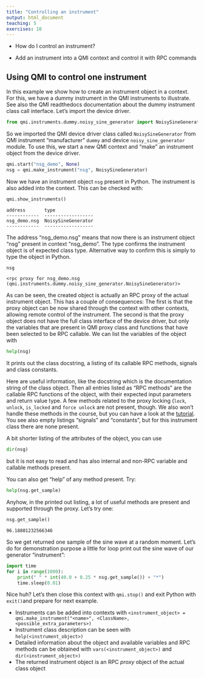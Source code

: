 ```yaml
---
title: "Controlling an instrument"
output: html_document
teaching: 5
exercises: 10
---
```


::: questions
-   How do I control an instrument?
:::

::: objectives
-   Add an instrument into a QMI context and control it with RPC commands
:::

## Using QMI to control one instrument

In this example we show how to create an instrument object in a context. For this, we have a dummy instrument in the QMI instruments to illustrate. See also the QMI readthedocs documentation about the dummy instrument class call interface. Let’s import the device driver.

``` python
from qmi.instruments.dummy.noisy_sine_generator import NoisySineGenerator
```

So we imported the QMI device driver class called `NoisySineGenerator` from QMI instrument “manufacturer” `dummy` and device `noisy_sine_generator` module. To use this, we start a new QMI context and “make” an instrument object from the device driver.

``` python
qmi.start("nsg_demo", None)
nsg = qmi.make_instrument("nsg", NoisySineGenerator)
```

Now we have an instrument object `nsg` present in Python. The instrument is also added into the context. This can be checked with:

``` python
qmi.show_instruments()
```

``` output
address       type
------------  ------------------
nsg_demo.nsg  NoisySineGenerator
------------  ------------------
```

The address “nsg_demo.nsg” means that now there is an instrument object “nsg” present in context “nsg_demo”. The type confirms the instrument object is of expected class type. Alternative way to confirm this is simply to type the object in Python.

``` python
nsg
```

``` output
<rpc proxy for nsg_demo.nsg (qmi.instruments.dummy.noisy_sine_generator.NoisySineGenerator)>
```

As can be seen, the created object is actually an RPC proxy of the actual instrument object. This has a couple of consequences: The first is that the proxy object can be now shared through the context with other contexts, allowing remote control of the instrument. The second is that the proxy object does not have the full class interface of the device driver, but only the variables that are present in QMI proxy class and functions that have been selected to be RPC callable. We can list the variables of the object with

``` python
help(nsg)
```

It prints out the class docstring, a listing of its callable RPC methods, signals and class constants.

Here are useful information, like the docstring which is the documentation string of the class object. Then all entries listed as “RPC methods” are the callable RPC functions of the object, with their expected input parameters and return value type. A few methods related to the proxy locking (`lock`, `unlock`, `is_locked` and `force unlock` are not present, though. We also won't handle these methods in the course, but you can have a look at the [tutorial](https://qmi.readthedocs.io/en/latest/tutorial.html#locking-an-instrument). You see also empty listings "signals" and "constants", but for this instrument class there are none present.

::: instructor
A bit shorter listing of the attributes of the object, you can use

``` python
dir(nsg)
```

but it is not easy to read and has also internal and non-RPC variable and callable methods present.

You can also get "help" of any method present. Try:

``` python
help(nsg.get_sample)
```
:::

Anyhow, in the printed out listing, a lot of useful methods are present and supported through the proxy. Let’s try one:

``` python
nsg.get_sample()
```

``` output
96.18801232566346
```

So we get returned one sample of the sine wave at a random moment. Let’s do for demonstration purpose a little for loop print out the sine wave of our generator “instrument”:

``` python
import time
for i in range(1000):
    print(" " * int(40.0 + 0.25 * nsg.get_sample()) + "*")
    time.sleep(0.01)
```

Nice huh? Let’s then close this context with `qmi.stop()` and exit Python with `exit()`and prepare for next example.

::: keypoints
-   Instruments can be added into contexts with `<instrument_object> = qmi.make_instrument("<name>", <ClassName>, <possible_extra_parameters>)`
-   Instrument class description can be seen with `help(<instrument_object>)`
-   Detailed information about the object and available variables and RPC methods can be obtained with `vars(<instrument_object>)` and `dir(<instrument_object>)`
-   The returned instrument object is an RPC *proxy* object of the actual class object
:::
